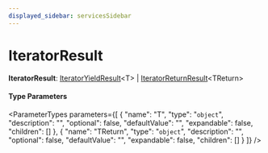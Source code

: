 ```yaml
---
displayed_sidebar: servicesSidebar
---
```



# IteratorResult

 **IteratorResult**: [IteratorYieldResult](../interfaces/IteratorYieldResult.mdx)&#60;T&#62; \| [IteratorReturnResult](../interfaces/IteratorReturnResult.mdx)&#60;TReturn&#62;

#### Type Parameters

<ParameterTypes parameters={[
  {
    "name": "T",
    "type": "`object`",
    "description": "",
    "optional": false,
    "defaultValue": "",
    "expandable": false,
    "children": []
  },
  {
    "name": "TReturn",
    "type": "`object`",
    "description": "",
    "optional": false,
    "defaultValue": "",
    "expandable": false,
    "children": []
  }
]} />
